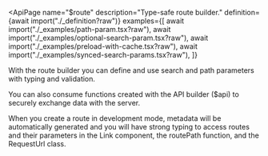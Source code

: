
<ApiPage
  name="$route"
  description="Type-safe route builder."
  definition={await import("./_definition?raw")}
  examples={[
    await import("./_examples/path-param.tsx?raw"),
    await import("./_examples/optional-search-param.tsx?raw"),
    await import("./_examples/preload-with-cache.tsx?raw"),
    await import("./_examples/synced-search-params.tsx?raw"),
  ]}
>
  
With the route builder you can define and use search and path parameters
with typing and validation.

You can also consume functions created with the API builder ($api) to
securely exchange data with the server.

When you create a route in development mode, metadata will be automatically
generated and you will have strong typing to access routes and their
parameters in the Link component, the routePath function, and the RequestUrl
class.

</ApiPage>
